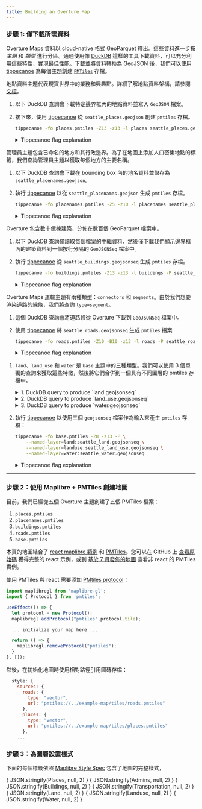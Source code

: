 ```yaml
---
title: Building an Overture Map
---
```





<Map></Map>

### 步驟 1: 僅下載所需資料

Overture Maps 資料以 cloud-native 格式 [GeoParquet](https://geoparquet.org/) 釋出。這些資料進一步按 *主題* 和 *類型* 進行分區。通過使用像 [DuckDB](https://duckdb.org/) 這樣的工具下載資料，可以充分利用這些特性，實現最佳性能。下載並將資料轉換為 GeoJSON 後，我們可以使用 [tippecanoe](https://github.com/felt/tippecanoe) 為每個主題創建 [`PMTiles`](https://github.com/protomaps/PMTiles) 存檔。

<Tabs queryString="theme-data" >

<!-- Places  -->
<TabItem value="places" label="地點" default>

地點資料主題代表現實世界中的業務和興趣點。詳細了解地點資料架構，請參閱 [文檔](/schema/reference/places/place)。

1. 以下 DuckDB 查詢會下載特定邊界框內的地點資料並寫入 `GeoJSON` 檔案。

    <QueryBuilder query={SeattlePlaces}></QueryBuilder>

2. 接下來，使用 [tippecanoe](https://github.com/felt/tippecanoe) 從 `seattle_places.geojson` 創建 `pmtiles` 存檔。


    ```bash
    tippecanoe -fo places.pmtiles -Z13 -z13 -l places seattle_places.geojson
    ```

    <details>
        <summary>Tippecanoe flag explanation</summary>

    - `-fo places.pmtiles` The output file will be places.pmtiles. It will be overwritten if it exists.
    - `-Z13` and `-z13` will produce a tileset starting at zoom 13 and going up to zoom 13 (only 1 zoom level).
    - `-l places` names the layer "places"

   </details>

</TabItem>

<!-- Placenames -->

<TabItem value="placenames" label="Placenames" default>
管理員主題包含已命名的地方和其行政邊界。為了在地圖上添加人口密集地點的標籤，我們查詢管理員主題以獲取每個地方的主要名稱。

1. 以下 DuckDB 查詢會下載在 bounding box 內的地名資料並儲存為 `seattle_placenames.geojson`。

    <QueryBuilder query={SeattlePlacenames}></QueryBuilder>

2. 執行 [tippecanoe](https://github.com/felt/tippecanoe) 以從 `seattle_placenames.geojson` 生成 `pmtiles` 存檔。

    ```bash
    tippecanoe -fo placenames.pmtiles -Z5 -z10 -l placenames seattle_placenames.geojson
    ```
    <details>
        <summary>Tippecanoe flag explanation</summary>

    - `-fo placenames.pmtiles` is our output file. It will be overwritten if it exists.
    - `-Z5` and `-z10` will produce a tileset starting at zoom 5 and going up to zoom 10.
    - `-l placenames` names the layer "placenames"

    </details>

</TabItem>

<!-- Buildings -->

<TabItem value="buildings" label="Buildings" default>

Overture 包含數十億棟建築，分佈在數百個 GeoParquet 檔案中。

1. 以下 DuckDB 查詢僅讀取每個檔案的中繼資料，然後僅下載我們顯示邊界框內的建築資料到一個按行分隔的 `GeoJSONSeq` 檔案中。

    <QueryBuilder query={SeattleBuildings}></QueryBuilder>

2. 執行 [tippecanoe](https://github.com/felt/tippecanoe) 從 `seattle_buildings.geojsonseq` 生成 `pmtiles` 存檔。


    ```bash
    tippecanoe -fo buildings.pmtiles -Z13 -z13 -l buildings -P seattle_buildings.geojsonseq
    ```

    <details>
        <summary>Tippecanoe flag explanation</summary>

    - `-fo buildings.pmtiles` is our output file. It will be overwritten if it exists.
    - `-Z13` and `-z13` will produce a tileset starting at zoom 13 and going up to zoom 13 (so only 1 zoom level).
    - `-l buildings` names the layer "buildings"
    - `-P` allows tippecanoe to read the file in parallel. Since we created a GeoJSON sequence file instead of a single GeoJSON Feature Collection, tippecanoe can process the input data more efficiently.

    </details>

</TabItem>

<!-- Roads -->

<TabItem value="roads" label="Roads" default>

Overture Maps 運輸主題有兩種類型：`connectors` 和 `segments`。由於我們想要渲染道路的線條，我們將查詢 `type=segment`。

1. 這個 DuckDB 查詢會將道路段從 Overture 下載到 `GeoJSONSeq` 檔案中。

    <QueryBuilder query={SeattleRoads}></QueryBuilder>

2. 使用 [tippecanoe](https://github.com/felt/tippecanoe) 將 `seattle_roads.geojsonseq` 生成 `pmtiles` 檔案

    ```bash
    tippecanoe -fo roads.pmtiles -Z10 -B10 -z13 -l roads -P seattle_roads.geojsonseq
    ```

    <details>
        <summary>Tippecanoe flag explanation</summary>

    - `-fo roads.pmtiles` is our output file. It will be overwritten if it exists.
    - `-Z10` and `-z13` will produce a tileset starting at zoom 10 and going up to zoom 13.
    - `-B10` will ensure that all featuers are present from zoom level 10.
    - `-l roads` names the layer "roads"
    - `-P` allows tippecanoe to read the file in parallel. Since we created a GeoJSON sequence file instead of a single GeoJSON Feature Collection, tippecanoe can process the input data more efficiently.

    </details>

</TabItem>

<!-- Base -->

<TabItem value="base" label="Base (Land, Land Use & Water)" default>

1. `land`、`land_use` 和 `water` 是 `base` 主題中的三種類型。我們可以使用 3 個單獨的查詢來獲取這些特徵，然後將它們合併到一個具有不同圖層的 pmtiles 存檔中。


    <details>
        <summary>1. DuckDB query to produce `land.geojsonseq`</summary>

    <QueryBuilder query={SeattleLand}></QueryBuilder>

    </details>

    <details>
        <summary>2. DuckDB query to produce `land_use.geojsonseq`</summary>

    <QueryBuilder query={SeattleLanduse}></QueryBuilder>

    </details>

    <details>
        <summary>3. DuckDB query to produce `water.geojsonseq`</summary>

    <QueryBuilder query={SeattleWater}></QueryBuilder>

    Note: We use a slightly larger bounding box to capture the Ocean water polygons, too

    </details>

2. 執行 [tippecanoe](https://github.com/felt/tippecanoe) 以使用三個 `geojsonseq` 檔案作為輸入來產生 `pmtiles` 存檔：

    ```bash
    tippecanoe -fo base.pmtiles -Z8 -z13 -P \
        --named-layer=land:seattle_land.geojsonseq \
        --named-layer=landuse:seattle_land_use.geojsonseq \
        --named-layer=water:seattle_water.geojsonseq
    ```

    <details>
        <summary>Tippecanoe flag explanation</summary>

    - `-fo tiles/base.pmtiles` is our output file. It will be overwritten if it exists.
    - `-Z8` and `-z13` will produce a tileset starting at zoom 8 going up to zoom 13.
    - `--named-layer=land:seattle_land.geojsonseq` creates the `land` layer from the contents of `seattle_land.geojson` (and similarly for the other files)
    - `-P` allows tippecanoe to read the file in parallel. Since we created a GeoJSON sequence file instead of a single GeoJSON Feature Collection, tippecanoe can process the input data more efficiently.

    </details>

</TabItem>

</Tabs>

<hr />

### 步驟 2：使用 Maplibre + PMTiles 創建地圖

目前，我們已經從五個 Overture 主題創建了五個 PMTiles 檔案：
1. `places.pmtiles`
2. `placenames.pmtiles`
3. `buildings.pmtiles`
4. `roads.pmtiles`
5. `base.pmtiles`

本頁的地圖結合了 [react maplibre 範例](https://docs.maptiler.com/react/maplibre-gl-js/how-to-use-maplibre-gl-js/) 和 [PMTiles](https://codesandbox.io/s/black-dream-oycvf2?file=/src/App.js)。您可以在 GitHub 上 [查看原始碼](https://github.com/OvertureMaps/docs/blob/main/src/components/map.js) 獲得完整的 react 示例，或到 [基於 7 月發佈的地圖](https://labs.overturemaps.org/overture-with-daylight) 查看非 react 的 PMTiles 實例。

使用 PMTiles 與 react 需要添加 [PMtiles protocol](https://docs.protomaps.com/pmtiles/maplibre)：

```javascript
import maplibregl from 'maplibre-gl';
import { Protocol } from 'pmtiles';

useEffect(() => {
  let protocol = new Protocol();
  maplibregl.addProtocol("pmtiles",protocol.tile);

  ... initialize your map here ...

  return () => {
    maplibregl.removeProtocol("pmtiles");
  }
}, []);
```
然後，在初始化地圖時使用相對路徑引用圖磚存檔：

```javascript
  style: {
    sources: {
      roads: {
        type: "vector",
        url: "pmtiles://../example-map/tiles/roads.pmtiles"
      },
      places: {
        type: "vector",
        url: "pmtiles://../example-map/tiles/places.pmtiles"
      },
    ...
```

### 步驟 3：為圖層設置樣式
下面的每個標籤依照 [Maplibre Style Spec](https://maplibre.org/maplibre-style-spec/) 包含了地圖的完整樣式，

<Tabs queryString="map-layer" >
<TabItem value="places" label="Places" default>
    <CodeBlock language="json">{ JSON.stringify(Places, null, 2) }</CodeBlock>
</TabItem>
<TabItem value="placenames" label="Placenames" default>
    <CodeBlock language="json">{ JSON.stringify(Admins, null, 2) }</CodeBlock>
</TabItem>
<TabItem value="buildings" label="Buildings" default>
    <CodeBlock language="json">{ JSON.stringify(Buildings, null, 2) }</CodeBlock>
</TabItem>
<TabItem value="roads" label="Roads" default>
    <CodeBlock language="json">{ JSON.stringify(Transportation, null, 2) }</CodeBlock>
</TabItem>
<TabItem value="land" label="Land" default>
    <CodeBlock language="json">{ JSON.stringify(Land, null, 2) }</CodeBlock>
</TabItem>
<TabItem value="landuse" label="Landuse" default>
    <CodeBlock language="json">{ JSON.stringify(Landuse, null, 2) }</CodeBlock>
</TabItem>
<TabItem value="water" label="Water" default>
    <CodeBlock language="json">{ JSON.stringify(Water, null, 2) }</CodeBlock>
</TabItem>
</Tabs>
